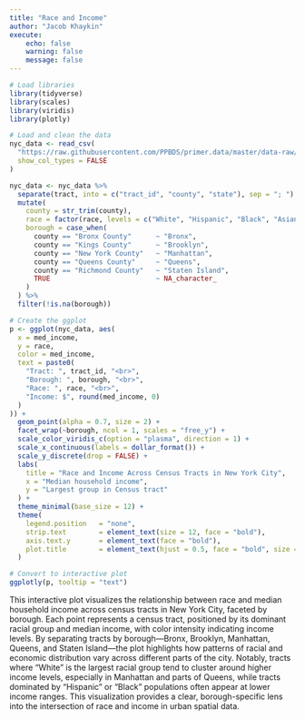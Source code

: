 ```yaml
---
title: "Race and Income"
author: "Jacob Khaykin"
execute:
    echo: false
    warning: false
    message: false
---
```



```r
# Load libraries
library(tidyverse)
library(scales)
library(viridis)
library(plotly)

# Load and clean the data
nyc_data <- read_csv(
  "https://raw.githubusercontent.com/PPBDS/primer.data/master/data-raw/nyc_tracts.csv",
  show_col_types = FALSE
)

nyc_data <- nyc_data %>%
  separate(tract, into = c("tract_id", "county", "state"), sep = "; ") %>%
  mutate(
    county = str_trim(county),
    race = factor(race, levels = c("White", "Hispanic", "Black", "Asian")),
    borough = case_when(
      county == "Bronx County"      ~ "Bronx",
      county == "Kings County"      ~ "Brooklyn",
      county == "New York County"   ~ "Manhattan",
      county == "Queens County"     ~ "Queens",
      county == "Richmond County"   ~ "Staten Island",
      TRUE                          ~ NA_character_
    )
  ) %>%
  filter(!is.na(borough))

# Create the ggplot
p <- ggplot(nyc_data, aes(
  x = med_income,
  y = race,
  color = med_income,
  text = paste0(
    "Tract: ", tract_id, "<br>",
    "Borough: ", borough, "<br>",
    "Race: ", race, "<br>",
    "Income: $", round(med_income, 0)
  )
)) +
  geom_point(alpha = 0.7, size = 2) +
  facet_wrap(~borough, ncol = 1, scales = "free_y") +
  scale_color_viridis_c(option = "plasma", direction = 1) +
  scale_x_continuous(labels = dollar_format()) +
  scale_y_discrete(drop = FALSE) +
  labs(
    title = "Race and Income Across Census Tracts in New York City",
    x = "Median household income",
    y = "Largest group in Census tract"
  ) +
  theme_minimal(base_size = 12) +
  theme(
    legend.position   = "none",
    strip.text        = element_text(size = 12, face = "bold"),
    axis.text.y       = element_text(face = "bold"),
    plot.title        = element_text(hjust = 0.5, face = "bold", size = 14)
  )

# Convert to interactive plot
ggplotly(p, tooltip = "text")

```
This interactive plot visualizes the relationship between race and median household income across census tracts in New York City, faceted by borough. Each point represents a census tract, positioned by its dominant racial group and median income, with color intensity indicating income levels. By separating tracts by borough—Bronx, Brooklyn, Manhattan, Queens, and Staten Island—the plot highlights how patterns of racial and economic distribution vary across different parts of the city. Notably, tracts where "White" is the largest racial group tend to cluster around higher income levels, especially in Manhattan and parts of Queens, while tracts dominated by "Hispanic" or "Black" populations often appear at lower income ranges. This visualization provides a clear, borough-specific lens into the intersection of race and income in urban spatial data.
